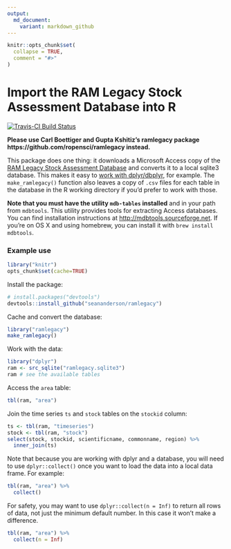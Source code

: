 ```yaml
---
output:
  md_document:
    variant: markdown_github
---
```


<!-- README.md is generated from README.Rmd. Please edit that file -->

```r
knitr::opts_chunk$set(
  collapse = TRUE,
  comment = "#>"
)
```

# Import the RAM Legacy Stock Assessment Database into R

[![Travis-CI Build Status](https://travis-ci.org/seananderson/ramlegacy.svg?branch=master)](https://travis-ci.org/seananderson/ramlegacy)

**Please use Carl Boettiger and Gupta Kshitiz's ramlegacy package https://github.com/ropensci/ramlegacy instead.**

This package does one thing: it downloads a Microsoft Access copy of the [RAM Legacy Stock Assessment Database](http://ramlegacy.org) and converts it to a local sqlite3 database. This makes it easy to [work with dplyr/dbplyr](https://cran.r-project.org/web/packages/dbplyr/vignettes/dbplyr.html), for example. The `make_ramlegacy()` function also leaves a copy of `.csv` files for each table in the database in the R working directory if you'd prefer to work with those.

**Note that you must have the utility `mdb-tables` installed** and in your path from `mdbtools`. This utility provides tools for extracting Access databases. You can find installation instructions at <http://mdbtools.sourceforge.net>. If you're on OS X and using homebrew, you can install it with `brew install mdbtools`.

### Example use

```r
library("knitr")
opts_chunk$set(cache=TRUE)
```

Install the package:

```r
# install.packages("devtools")
devtools::install_github("seananderson/ramlegacy")
```

Cache and convert the database:

```r
library("ramlegacy")
make_ramlegacy()
```

Work with the data:

```r
library("dplyr")
ram <- src_sqlite("ramlegacy.sqlite3")
ram # see the available tables
```

Access the `area` table:

```r
tbl(ram, "area")
```

Join the time series `ts` and `stock` tables on the `stockid` column:

```r
ts <- tbl(ram, "timeseries")
stock <- tbl(ram, "stock")
select(stock, stockid, scientificname, commonname, region) %>%
  inner_join(ts)
```

Note that because you are working with dplyr and a database, you will need to use `dplyr::collect()` once you want to load the data into a local data frame. For example:

```r
tbl(ram, "area") %>% 
  collect()
```

For safety, you may want to use `dplyr::collect(n = Inf)` to return all rows of data, not just the minimum default number. In this case it won't make a difference.

```r
tbl(ram, "area") %>% 
  collect(n = Inf)
```
